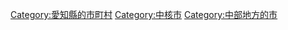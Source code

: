 {{DEFAULTSORT:Okazaki-shi}}
[[Category:愛知縣的市町村|Category:愛知縣的市町村]]
[[Category:中核市|Category:中核市]]
[[Category:中部地方的市|Category:中部地方的市]]